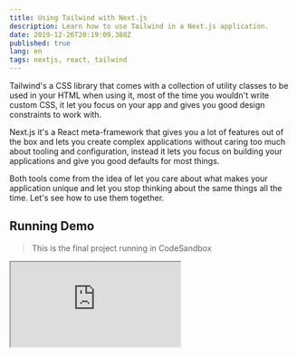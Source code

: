 ```yaml
---
title: Using Tailwind with Next.js
description: Learn how to use Tailwind in a Next.js application.
date: 2019-12-26T20:19:09.388Z
published: true
lang: en
tags: nextjs, react, tailwind
---
```


Tailwind's a CSS library that comes with a collection of utility classes to be used in your HTML when using it, most of the time you wouldn't write custom CSS, it let you focus on your app and gives you good design constraints to work with.

Next.js it's a React meta-framework that gives you a lot of features out of the box and lets you create complex applications without caring too much about tooling and configuration, instead it lets you focus on building your applications and give you good defaults for most things.

Both tools come from the idea of let you care about what makes your application unique and let you stop thinking about the same things all the time. Let's see how to use them together.

## Running Demo

> This is the final project running in CodeSandbox

<iframe
  src="https://codesandbox.io/embed/using-tailwind-with-nextjs-npogn?fontsize=14&hidenavigation=1&theme=light&view=preview"
  style={{
    width: "100%",
    height: 500,
    border: 0,
    borderRadius: 4,
    overflow: "hidden"
  }}
  title="Using Tailwind with Next.js"
  allow="geolocation; microphone; camera; midi; vr; accelerometer; gyroscope; payment; ambient-light-sensor; encrypted-media; usb"
  sandbox="allow-modals allow-forms allow-popups allow-scripts allow-same-origin"
/>

## Create the Next.js Application

To create a Next.js application run the following command:

```sh
$ npx create-next-app my-app
```

This will create a basic Next.js application with the required libraries already installed, the `package.json` scripts configured and an example page.

## Adding PostCSS

To use Tailwind we need to use PostCSS too, it's not a hard requirement however, you can always load the CSS of Tailwind from a CDN or static file, but PostCSS will let us add some nice plugins to improve the performance.

```sh
$ yarn add -D tailwindcss postcss-easy-import cssnano autoprefixer @fullhuman/postcss-purgecss
```

- [tailwindcss](https://www.npmjs.com/package/tailwindcss) - The CSS library itself
- [postcss-easy-import](https://www.npmjs.com/package/postcss-easy-import) - A PostCSS plugin to inline `@import` statements in CSS
- [cssnano](https://www.npmjs.com/package/cssnano) - A CSS minifier, it even minify CSS shorthands
- [autoprefixer](https://www.npmjs.com/package/autoprefixer) - A PostCSS plugin to automatically add prefixes for CSS properties to work cross browser
- [@fullhuman/postcss-purgecss](https://www.npmjs.com/package/@fullhuman/postcss-purgecss) - A PostCSS plugin to remove unused CSS

## Configuring PostCSS

Now let's configure PostCSS, we need to create a `postcss.config.js` in the root of our project, side by side with the `package.json`.

```js
module.exports = {
  plugins: [
    require("postcss-easy-import"),
    require("tailwindcss"),
    process.env.NODE_ENV === "production" &&
      require("@fullhuman/postcss-purgecss")({
        content: [
          "./pages/**/*.{js,jsx,ts,tsx}",
          "./components/**/*.{js,jsx,ts,tsx}"
        ],
        defaultExtractor: content => content.match(/[A-Za-z0-9-_:/]+/g) || []
      }),
    require("autoprefixer"),
    require("cssnano")
  ]
};
```

Here we are telling PostCSS what plugins we want to use, and in which order, first we need to tell PostCSS to inline `@import` statements, then load Tailwind, then, if we are in production (more about this below), purge unused CSS, then autoprefix the CSS not purged and finally minify the final resulting CSS.

Why only purge CSS in production? If we are developing we will want to be able to use any Tailwind, or custom CSS, class without running the build process of PostCSS again, in production however we want to remove the classes we are not using to reduce the size of our CSS bundle.

And when we are finally in production we want to check all of our code in `pages/` and `components/`, all of them, either `.js`, `.jsx`, `.ts` or `.tsx`. To see what classes match we will configure it to use the RegEx `/[A-Za-z0-9-_:/]+/g`, this will support using `:` in the classes, something Tailwind does for styling `focus`, `hover` and `active` states and media queries.

## Add PostCSS to Next.js

Now we need to tell Next.js to run PostCSS as part of its build process. Luckily for us, the Next.js team maintains an official plugin to add external CSS support using PostCSS, we only need to install it.

```sh
$ yarn add -D @zeit/next-css
```

And now we need to create a `next.config.js` file, this lets us customize the Next.js configuration, it's a file you usually don't need but in our case, we will need it.

```js
const withCSS = require("@zeit/next-css");

module.exports = withCSS({});
```

That's what we will need to add, require the plugin and then export it passing an empty object, that empty object is any extra configuration you may want to pass to Next.js, we will let it be empty this time.

Now let's create a `styles.css` file at the root of our project.

```css
/* purgecss start ignore */
@tailwind base;
/* purgecss end ignore */
@tailwind components;
@tailwind utilities;
```

That's all we need to add to this file, with this we are loading Tailwind base, components, and utility styles. We are also telling PurgeCSS to don't purge the base styles.

## Using Tailwind

Now that we have everything configured and our `styles.css` ready let's update our the basic components the `create-next-app` give us to use Tailwind instead.

```js
// components/nav.js
import React from "react";
import Link from "next/link";

const links = [
  { href: "https://zeit.co/now", label: "ZEIT" },
  { href: "https://github.com/zeit/next.js", label: "GitHub" }
].map(link => {
  link.key = `nav-link-${link.href}-${link.label}`;
  return link;
});

const Nav = () => (
  <nav className="text-center">
    <ul className="flex justify-between px-4 my-4 py-1">
      <li className="flex px-2 py-1">
        <Link href="/">
          <a className="text-blue-500 no-underline text-sm">Home</a>
        </Link>
      </li>
      {links.map(({ key, href, label }) => (
        <li key={key} className="flex px-2 py-1">
          <a className="text-blue-500 no-underline text-sm" href={href}>
            {label}
          </a>
        </li>
      ))}
    </ul>
  </nav>
);

export default Nav;
```

```js
import React from "react";
import Head from "next/head";
import Nav from "../components/nav";

const Home = () => (
  <div className="text-sans">
    <Head>
      <title>Home</title>
      <link rel="icon" href="/favicon.ico" />
    </Head>

    <Nav />

    <div className="w-full text-gray-900">
      <h1 className="m-0 w-full pt-20 leading-tight text-5xl text-center font-bold">
        Welcome to Next.js!
      </h1>
      <p className="text-center my-4 text-m">
        To get started, edit <code>pages/index.js</code> and save to reload.
      </p>

      <div className="max-w-4xl mx-auto pt-20 py-auto pb-8 flex flex-row justify-around">
        <a
          href="https://nextjs.org/docs"
          className="pt-4 px-5 pb-6 w-64 text-left no-underline text-gray-800 border border-gray-400 hover:border-blue-500"
        >
          <h3 className="m-0 text-blue-500 text-lg font-bold">
            Documentation &rarr;
          </h3>
          <p className="m-0 pt-3 py-0 pb-0 text-sm text-gray-900">
            Learn more about Next.js in the documentation.
          </p>
        </a>
        <a
          href="https://nextjs.org/learn"
          className="pt-4 px-5 pb-6 w-64 text-left no-underline text-gray-800 border border-gray-400 hover:border-blue-500"
        >
          <h3 className="m-0 text-blue-500 text-lg font-bold">
            Next.js Learn &rarr;
          </h3>
          <p className="m-0 pt-3 py-0 pb-0 text-sm text-gray-900">
            Learn about Next.js by following an interactive tutorial!
          </p>
        </a>
        <a
          href="https://github.com/zeit/next.js/tree/master/examples"
          className="pt-4 px-5 pb-6 w-64 text-left no-underline text-gray-800 border border-gray-400 hover:border-blue-500"
        >
          <h3 className="m-0 text-blue-500 text-lg font-bold">
            Examples &rarr;
          </h3>
          <p className="m-0 pt-3 py-0 pb-0 text-sm text-gray-900">
            Find other example boilerplates on the Next.js GitHub.
          </p>
        </a>
      </div>
    </div>
  </div>
);

export default Home;
```

If we check our application right now it will load without styles, let's create a `pages/_app.js` file to import our `styles.css`.

```js
// pages/_app.js
import "../styles.css";

import React from "react";
import App from "next/app";

export default class TailwindApp extends App {
  render() {
    const { Component, pageProps } = this.props;
    return <Component {...pageProps} />;
  }
}
```

This file will load our CSS one time and ensure it's always loaded.

If we try it now we will see a website, not exactly equal, but similar to the example website Next.js comes with, from this point, we could start using Tailwind however we want and once we are ready to deploy build for production and only get the CSS we are using.

